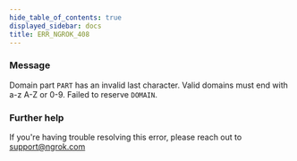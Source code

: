 ```yaml
---
hide_table_of_contents: true
displayed_sidebar: docs
title: ERR_NGROK_408
---
```


### Message

Domain part `PART` has an invalid last character. Valid domains must end with a-z A-Z or 0-9. Failed to reserve `DOMAIN`.

### Further help

If you're having trouble resolving this error, please reach out to [support@ngrok.com](mailto:support@ngrok.com?subject=Help%20with%20ERR_NGROK_408)
